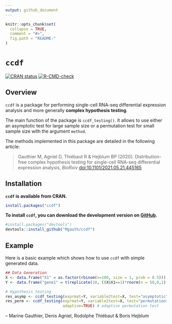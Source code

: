 ```yaml
---
output: github_document
---
```


<!-- README.md is generated from README.Rmd. Please edit that file -->

```r
knitr::opts_chunk$set(
  collapse = TRUE,
  comment = "#>",
  fig.path = "README-"
)
```

# `ccdf`

[![CRAN status](https://www.r-pkg.org/badges/version/ccdf)](https://CRAN.R-project.org/package=ccdf)
[![R-CMD-check](https://github.com/Mgauth/ccdf/workflows/R-CMD-check/badge.svg)](https://github.com/Mgauth/ccdf/actions)

## Overview

`ccdf` is a package for performing single-cell RNA-seq differential expression analysis and more generally **complex hypothesis testing**. 

The main function of the package is `ccdf_testing()`. It  allows to use either an asymptotic test for large sample size or a permutation test for small sample size with the argument `method`.

The methods implemented in this package are detailed in the following article:

> Gauthier M, Agniel D, Thiébaut R & Hejblum BP (2020). Distribution-free complex hypothesis testing for single-cell RNA-seq differential expression analysis, *BioRxiv*  [doi:10.1101/2021.05.21.445165](https://doi.org/10.1101/2021.05.21.445165)



## Installation


**`ccdf` is available from CRAN.**
```r
install.packages("ccdf")
```


**To install `ccdf`, you can download the development version on [GitHub](https://github.com/Mgauth/ccdf).**
```r
#install.packages("devtools")
devtools::install_github("Mgauth/ccdf")
```


## Example

Here is a basic example which shows how to use `ccdf` with simple generated data.

```r
## Data Generation
X <- data.frame("X1" = as.factor(rbinom(n=100, size = 1, prob = 0.5)))
Y <- data.frame("gene1" = t(replicate(10, ((X$X1==1)*rnorm(n = 50,0,1)) + ((X$X1==0)*rnorm(n = 50,0.5,1)))))
```

```r
# Hypothesis testing
res_asymp <- ccdf_testing(exprmat=Y, variable2test=X, test="asymptotic") # asymptotic test
res_perm <- ccdf_testing(exprmat=Y, variable2test=X, test="permutations",
                         adaptive=TRUE) # adaptive permutation test
```


 -- Marine Gauthier, Denis Agniel, Rodolphe Thiébaut & Boris Hejblum
